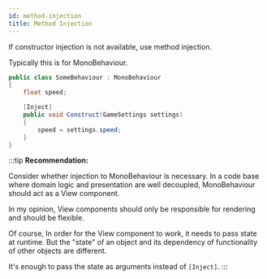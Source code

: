 ```yaml
---
id: method-injection
title: Method Injection
---
```


If constructor injection is not available, use method injection.

Typically this is for MonoBehaviour.

```csharp
public class SomeBehaviour : MonoBehaviour
{
    float speed;

    [Inject]
    public void Construct(GameSettings settings)
    {
        speed = settings.speed;
    }
}
```

:::tip
**Recommendation:**

Consider whether injection to MonoBehaviour is necessary.
In a code base where domain logic and presentation are well decoupled, MonoBehaviour should act as a View component.

In my opinion, View components should only be responsible for rendering and should be flexible.

Of course, In order for the View component to work, it needs to pass state at runtime.
But the "state" of an object and its dependency of functionality of other objects are different.

It's enough to pass the state as arguments instead of `[Inject]`.
:::
